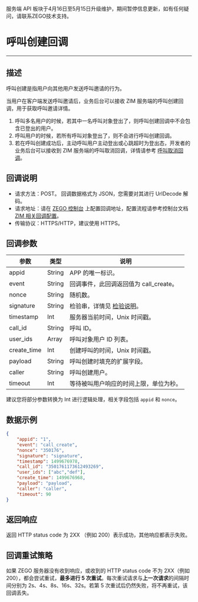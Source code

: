<Warning title="警告">服务端 API 板块于4月16日至5月15日升级维护，期间暂停信息更新，如有任何疑问，请联系ZEGO技术支持。</Warning>
# 呼叫创建回调

---

## 描述

呼叫创建是指用户向其他用户发送呼叫邀请的行为。

当用户在客户端发送呼叫邀请后，业务后台可以接收 ZIM 服务端的呼叫创建回调，用于获取呼叫邀请详情。

<Note title="说明">

1. 呼叫多名用户的时候，若其中一名呼叫对象登出了，则呼叫创建回调中不会包含已登出的用户。
2. 呼叫用户的时候，若所有呼叫对象登出了，则不会进行呼叫创建回调。
3. 若在呼叫创建成功后，主动呼叫用户主动登出或心跳超时为登出态，开发者的业务后台可以接收到 ZIM 服务端的呼叫取消回调，详情请参考 [呼叫取消回调](./Call%20invitation%20canceled.mdx)。
</Note>

## 回调说明

- 请求方法：POST。
  <Note title="说明">
  回调数据格式为 JSON，您需要对其进行 UrlDecode 解码。
  </Note>
- 请求地址：请在 [ZEGO 控制台](https://console.zego.im/) 上配置回调地址，配置流程请参考控制台文档 [ZIM 相关回调配置](https://doc-zh.zego.im/article/17223)。
- 传输协议：HTTPS/HTTP，建议使用 HTTPS。

## 回调参数

| 参数 | 类型 | 说明 |
| -- | -- | -- |
| appid | String | APP 的唯一标识。 |
| event | String | 回调事件，此回调返回值为 call_create。 |
| nonce | String | 随机数。 |
| signature | String | 检验串，详情见 [检验说明](./Authenticating%20server-to-server%20callbacks.mdx)。 |
| timestamp | Int | 服务器当前时间，Unix 时间戳。 |
| call_id | String | 呼叫 ID。|
| user_ids  | Array  | 呼叫对象用户 ID 列表。 |
| create_time | Int | 创建呼叫的时间，Unix 时间戳。 |
| payload | String | 呼叫创建时填充的扩展字段。 |
| caller | String | 呼叫创建用户。 |
| timeout | Int | 等待被叫用户响应的时间上限，单位为秒。 |

<Note title="说明">

建议您将部分参数转换为 Int 进行逻辑处理，相关字段包括 `appid` 和 `nonce`。
</Note>


## 数据示例

```json
{
    "appid": "1",
    "event": "call_create",
    "nonce": "350176",
    "signature": "signature",
    "timestamp": 1499676978,
    "call_id": "3501761173612493269",
    "user_ids": ["abc","def"],
    "create_time": 1499676968,
    "payload": "payload",
    "caller": "caller",
    "timeout": 90
}
```

## 返回响应

返回 HTTP status code 为 2XX （例如 200）表示成功，其他响应都表示失败。

## 回调重试策略

如果 ZEGO 服务器没有收到响应，或收到的 HTTP status code 不为 2XX（例如 200），都会尝试重试，**最多进行 5 次重试**。每次重试请求与**上一次请求**的间隔时间分别为 2s、4s、8s、16s、32s。若第 5 次重试后仍然失败，将不再重试，该回调丢失。
